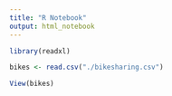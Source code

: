 ```yaml
---
title: "R Notebook"
output: html_notebook
---
```


 

```r
library(readxl)

bikes <- read.csv("./bikesharing.csv")

View(bikes)

```


```r


 
```
 